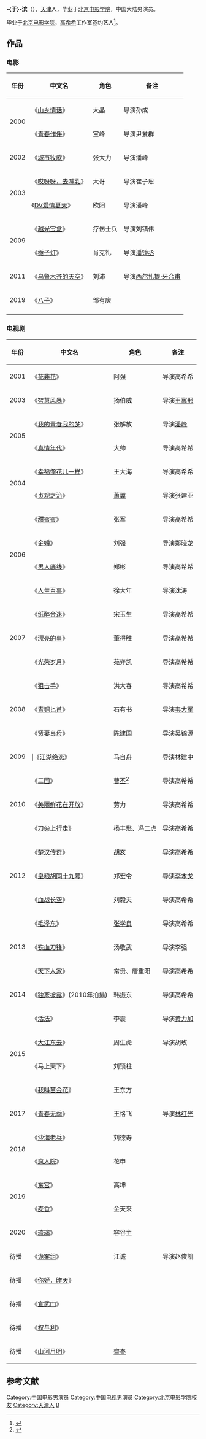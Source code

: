 {{NoteTA
| 1=zh-hans:于滨; zh-hant:于濱;
}}
{{艺人<!--导演、男演员、女演员、男歌手、女歌手、节目主持-->
| 图片     = 
| 图片尺寸 = 250px
| 图片简介 = 
| 姓名     = -{于}-滨
| 类型     = 男演员
| 原名     = 
| 英文名   = 
| 綽號     = 
| 国籍     = {{PRC}}
| 民族     = [[汉族|汉族]]
| 出生日期 = {{birth date and age|1978|11|19}}
| 出生地点 = {{CHN}}[[天津市|天津市]]
| 逝世日期 = <!--卒年在前生年在后{{death date and age|}} -->
| 逝世地点 = 
| 职业     = 演员
| 语言     = [[英语|英语]]、[[汉语|汉语]]
| 教育程度 = [[北京电影学院|北京电影学院]]
| 宗教信仰 = 
| 配偶     = 
| 儿女     = 
| 父母     = 
| 活跃年代 = 
| 代表作   = 《[[幸福像花儿一样|幸福像花儿一样]]》<br>《[[三国_(电视剧)|三国]]》<br>《[[楚汉传奇|楚汉传奇]]》
| 经纪公司 = 
| 奖项     =  <!--  {{Awards|award= |year= |title= }} -->
| 网站     = <!-- {{URL|www.example.com}} -->
| IMDb     = 
}}
'''-{于}-滨'''（{{bd|1978年|11月19日||}}），[[天津|天津]]人，毕业于[[北京电影学院|北京电影学院]]，中国大陆男演员。

毕业于[[北京电影学院|北京电影学院]]，[[高希希|高希希]]工作室签约艺人<ref>{{cite news|title=《贤妻良母》走家常风味 于滨离开高希希搞单飞|url=http://ent.163.com/09/1231/11/5RRV7JBR00031GVS.html|accessdate=2016-03-05|work=网易|date=2009-12-31|archive-date=2019-02-21|archive-url=https://web.archive.org/web/20190221192247/http://ent.163.com/09/1231/11/5RRV7JBR00031GVS.html|dead-url=no}}</ref>。

==作品==
=== 电影 ===
{| class="wikitable"
|-
! 年份 !! 中文名 !! 角色 !!   备注
|-
| rowspan="2" |2000||《[[山乡情话|山乡情话]]》||大晶 ||导演孙成
|-
|《[[青春作伴|青春作伴]]》||宝峰|| 导演尹爱群
|-
|2002||《[[城市牧歌|城市牧歌]]》||张大力|| 导演潘峰
|-
| rowspan="2" |2003||《[[哎呀呀，去哺乳|哎呀呀，去哺乳]]》||大哥|| 导演崔子恩
|-
|《[[DV爱情夏天|DV爱情夏天]]》||欧阳 ||导演潘峰
|-
| rowspan="2" |2009||《[[越光宝盒|越光宝盒]]》||疗伤士兵|| 导演刘镇伟
|-
|《[[栀子灯|栀子灯]]》||肖克礼 ||导演[[潘镜丞|潘镜丞]]
|-			
|2011||《[[乌鲁木齐的天空|乌鲁木齐的天空]]》||刘沛 ||导演[[西尔扎提·牙合甫|西尔扎提·牙合甫]]
|-
|2019||《[[八子|八子]]》||邹有庆|| 
|-
|}

=== 电视剧 ===
{| class="wikitable"
|-
! 年份 !! 中文名 !! 角色 !!   备注
|-
|2001
|《[[花非花|花非花]]》
|阿强
|导演高希希
|-
|2003
|《[[智慧风暴|智慧风暴]]》
|扬伯威
|导演[[王冀邢|王冀邢]]
|-
| rowspan="2" |2005
|《[[我的青春我的梦|我的青春我的梦]]》
|张解放
|导演[[潘峰|潘峰]]
|-
|《[[真情年代|真情年代]]》
|大帅
|导演高希希
|-
| rowspan="2" |2004||《[[幸福像花儿一样|幸福像花儿一样]]》||王大海 ||导演高希希 
|-
|《[[贞观之治_(电视剧)|贞观之治]]》||[[萧翼|萧翼]]||导演张建亚
|-
| rowspan="4" |2006||《[[甜蜜蜜_(电视剧)|甜蜜蜜]]》||张军|| 导演高希希
|-
|《[[金婚_(电视剧)|金婚]]》||刘强||导演郑晓龙
|-
|《[[男人底线|男人底线]]》||郑彬 ||导演高希希 
|-
|《[[人生百事|人生百事]]》||徐大年|| 导演沈涛 
|-
| rowspan="3" |2007||《[[纸醉金迷|纸醉金迷]]》||宋玉生 ||导演高希希 
|-
|《[[漂亮的事|漂亮的事]]》||董得胜|| 导演高希希
|-
|《[[光荣岁月|光荣岁月]]》||苑弈凯|| 导演高希希
|-
| rowspan="3" |2008||《[[狙击手|狙击手]]》||洪大春||导演高希希
|-
|《[[青铜匕首|青铜匕首]]》||石有书|| 导演[[韦大军|韦大军]]
|-
|《[[贤妻良母|贤妻良母]]》
|陈建国
|导演吴锦源
|-
|2009|||《[[江湖绝恋|江湖绝恋]]》||马自舟|| 导演林建中 
|-
| rowspan="3" |2010||《[[三国_(电视剧)|三国]]》||[[曹丕|曹丕]]<ref>{{cite news|title=新版曹丕很“销魂”，-{于}-滨人气演技皆飙升|url=http://ent.sina.com.cn/v/m/2010-06-22/14512994471.shtml|accessdate=2016-03-05|agency=新浪网}}</ref>||导演高希希
|-
|《[[美丽鲜花在开放|美丽鲜花在开放]]》||劳力|| 导演高希希
|-
|《[[刀尖上行走|刀尖上行走]]》||杨丰懋、冯二虎 ||导演高希希
|-
| rowspan="3" |2012||《[[楚汉传奇|楚汉传奇]]》||[[秦二世|胡亥]]|| 导演高希希
|-
|《[[皇粮胡同十九号|皇粮胡同十九号]]》||郑宏令|| 导演[[李木戈|李木戈]]
|-
|《[[血战长空|血战长空]]》||刘毅夫||导演高希希 
|-
| rowspan="3" |2013||《[[毛泽东_(电视剧)|毛泽东]]》||[[张学良|张学良]]||导演高希希 
|-
|《[[铁血刀锋|铁血刀锋]]》
|汤敬武
|导演李强
|-
|《[[天下人家|天下人家]]》
|常贵、唐重阳
|导演高希希
|-
|2014||《[[独家披露|独家披露]]》(2010年拍攝)||韩振东|| 导演高希希 
|-
| rowspan="4" |2015||《[[活法|活法]]》||李震|| 导演[[黄力加|黄力加]]
|-
|《[[大江东去_(2015年电视剧)|大江东去]]》||周生虎|| 导演胡玫
|-
|《马上天下》||刘锁柱|| 
|-
|《[[我叫苗金花|我叫苗金花]]》|| 王东方|| 
|-
|2017||《[[青春无季|青春无季]]》||王恪飞 ||导演[[林红光|林红光]]
|-
| rowspan="2" |2018
|《[[沙海老兵|沙海老兵]]》
|刘德寿
|
|-
|《[[瘋人院_(戲劇)|疯人院]]》
|花申
|
|-
| rowspan="2" |2019
|《[[东宫_(电视剧)|东宫]]》
|高坤
|
|-
|《[[麦香|麦香]]》
|金天来
|
|-
|2020
|《[[琉璃_(电视剧)|琉璃]]》
|容谷主
|
|-
| rowspan="1" |待播||《[[诡案组|诡案组]]》||江诚 ||导演赵俊凯 
|-
| rowspan="1" |待播||《[[你好，昨天|你好，昨天]]》|| ||
|-
| rowspan="1" |待播||《[[宣武门_(电视剧)|宣武门]]》|| ||
|-
| rowspan="1" |待播||《[[权与利|权与利]]》|| ||
|-
| rowspan="1" |待播||《[[山河月明|山河月明]]》||[[齊泰|齊泰]] ||
|}

== 参考文献 ==
{{reflist}}

{{DEFAULTSORT:Yu bin}}
[[Category:中国电影男演员|Category:中国电影男演员]]
[[Category:中国电视男演员|Category:中国电视男演员]]
[[Category:北京电影学院校友|Category:北京电影学院校友]]
[[Category:天津人|Category:天津人]]
[[Category:于姓|B]]